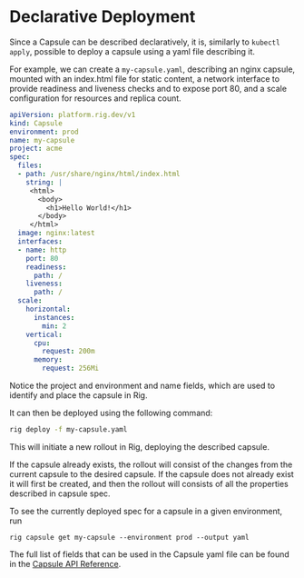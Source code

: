 # Declarative Deployment

Since a Capsule can be described declaratively, it is, similarly to `kubectl apply`,
possible to deploy a capsule using a yaml file describing it.

For example, we can create a `my-capsule.yaml`, describing an nginx capsule, mounted with an 
index.html file for static content, a network interface to provide readiness and liveness 
checks and to expose port 80, and a scale configuration for resources and replica count.

```yaml title="my-capsule.yaml"
apiVersion: platform.rig.dev/v1
kind: Capsule
environment: prod
name: my-capsule
project: acme
spec:
  files:
  - path: /usr/share/nginx/html/index.html
    string: |
     <html>
       <body>
         <h1>Hello World!</h1>
       </body>
     </html>
  image: nginx:latest
  interfaces:
  - name: http
    port: 80
    readiness:
      path: /
    liveness:
      path: /
  scale:
    horizontal:
      instances:
        min: 2
    vertical:
      cpu:
        request: 200m
      memory:
        request: 256Mi
```
Notice the project and environment and name fields, which are used to identify and place the capsule in Rig.

It can then be deployed using the following command:

```bash
rig deploy -f my-capsule.yaml
```

This will initiate a new rollout in Rig, deploying the described capsule.

If the capsule already exists, the rollout will consist of the changes from the current capsule to the desired capsule.
If the capsule does not already exist it will first be created, and then the rollout will consists of all 
the properties described in capsule spec.

To see the currently deployed spec for a capsule in a given environment, run
```
rig capsule get my-capsule --environment prod --output yaml
```

The full list of fields that can be used in the Capsule yaml file can be found 
in the [Capsule API Reference](/api/platformv1/#capsule).
